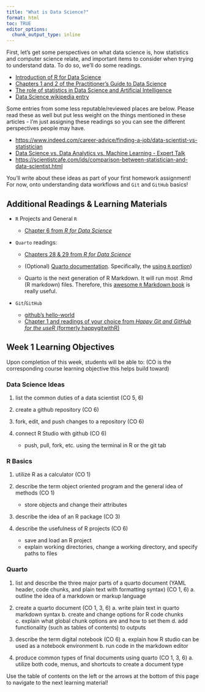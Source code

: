 ```yaml
---
title: "What is Data Science?"
format: html
toc: TRUE
editor_options: 
  chunk_output_type: inline
---
```


First, let's get some perspectives on what data science is, how statistics and computer science relate, and important items to consider when trying to understand data. To do so, we'll do some readings.

- <a href="https://r4ds.hadley.nz/intro" target="_blank"
      rel="noopener">Introduction of R for Data Science</a>
- <a href="https://scientistcafe.com/ids/introduction#introduction"
      target="_blank" rel="noopener">Chapters 1 and 2 of the Practitioner's Guide to Data Science</a>
- <a
      href="https://www.amstat.org/docs/default-source/amstat-documents/the-role-of-statistics-in-data-science-and-artificial-intelligence.pdf"
      target="_blank" rel="noopener">The role of statistics in Data Science and Artificial Intelligence</a>
- <a href="https://en.wikipedia.org/wiki/Data_science" target="_blank"
      rel="noopener">Data Science wikipedia entry</a>

Some entries from some less reputable/reviewed places are below. Please read these as well but put less weight on the things mentioned in these articles - I'm just assigning these readings so you can see the different perspectives people may have.

- <a
        href="https://www.indeed.com/career-advice/finding-a-job/data-scientist-vs-statistician"
        target="_blank"
        rel="noopener">https://www.indeed.com/career-advice/finding-a-job/data-scientist-vs-statistician</a>
- <a
        href="https://www.simplilearn.com/data-science-vs-data-analytics-vs-machine-learning-article"
        target="_blank" rel="noopener">Data Science vs. Data Analytics vs. Machine Learning - Expert Talk</a>
- <a
        href="https://scientistcafe.com/ids/comparison-between-statistician-and-data-scientist.html"
        target="_blank"
        rel="noopener">https://scientistcafe.com/ids/comparison-between-statistician-and-data-scientist.html</a>

You'll write about these ideas as part of your first homework assignment! For now, onto understanding data workflows and `Git` and `GitHub` basics!


## Additional Readings & Learning Materials

-   `R` Projects and General `R` 

    -   <a href="https://r4ds.hadley.nz/workflow-scripts.html#projects"
            target="_blank" rel="noopener">Chapter 6 from *R for Data Science*</a>

-   `Quarto` readings:

    -   <a href="https://r4ds.hadley.nz/quarto" target="_blank"
            rel="noopener">Chapters 28 & 29 from *R for Data Science*</a>

    -   (Optional) <a href="https://quarto.org/" target="_blank"
            rel="noopener">Quarto documentation</a>. Specifically, the <a
            href="https://quarto.org/docs/computations/r.html" target="_blank"
            rel="noopener">using `R` portion</a>)

    -   Quarto is the next generation of R Markdown. It will run most .Rmd (R markdown) files. Therefore, this <a
            href="https://bookdown.org/yihui/rmarkdown/" target="_blank"
            rel="noopener">awesome `R` Markdown book</a> is really useful.

-   `Git`/`GitHub`

    -   <a
            href="https://docs.github.com/en/get-started/start-your-journey/hello-world"
            target="_blank" rel="noopener">github's hello-world</a>
    -   <a href="https://happygitwithr.com/install-intro" target="_blank"
            rel="noopener">Chapter 1 and readings of your choice from *Happy Git and GitHub for the useR* (formerly happygitwithR)</a>

## Week 1 Learning Objectives

Upon completion of this week, students will be able to: (CO is the corresponding course learning objective this helps build toward)

### Data Science Ideas

1.  list the common duties of a data scientist (CO 5, 6)

2.  create a github repository (CO 6)

3.  fork, edit, and push changes to a repository (CO 6)

4.  connect R Studio with github (CO 6)

    -   push, pull, fork, etc. using the terminal in R or the git tab

### R Basics

1.  utilize R as a calculator (CO 1)

2.  describe the term object oriented program and the general idea of methods (CO 1)

    - store objects and change their attributes

3.  describe the idea of an R package (CO 3)

4.  describe the usefulness of R projects (CO 6)

    -   save and load an R project
    -   explain working directories, change a working directory, and specify paths to files

### Quarto

1.  list and describe the three major parts of a quarto document (YAML header, code chunks, and plain text with formatting syntax) (CO 1, 6) a. outline the idea of a markdown or markup language

2.  create a quarto document (CO 1, 3, 6) a. write plain text in quarto markdown syntax b. create and change options for R code chunks c. explain what global chunk options are and how to set them d. add functionality (such as tables of contents) to outputs

3.  describe the term digital notebook (CO 6) a. explain how R studio can be used as a notebook environment b. run code in the markdown editor

4.  produce common types of final documents using quarto (CO 1, 3, 6) a. utilize both code, menus, and shortcuts to create a document type

Use the table of contents on the left or the arrows at the bottom of this page to navigate to the next learning material!

